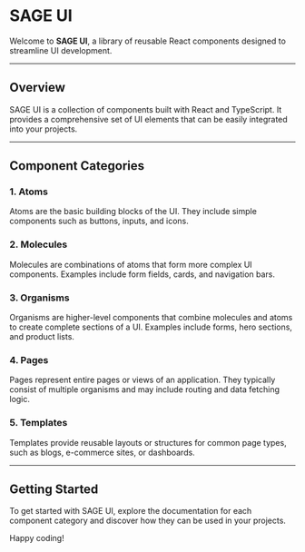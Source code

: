 
<Meta title="SAGE UI" />

# SAGE UI

Welcome to **SAGE UI**, a library of reusable React components designed to streamline UI development.

---

## Overview

SAGE UI is a collection of components built with React and TypeScript. It provides a comprehensive set of UI elements that can be easily integrated into your projects.

---

## Component Categories

### 1. Atoms

Atoms are the basic building blocks of the UI. They include simple components such as buttons, inputs, and icons.

### 2. Molecules

Molecules are combinations of atoms that form more complex UI components. Examples include form fields, cards, and navigation bars.

### 3. Organisms

Organisms are higher-level components that combine molecules and atoms to create complete sections of a UI. Examples include forms, hero sections, and product lists.

### 4. Pages

Pages represent entire pages or views of an application. They typically consist of multiple organisms and may include routing and data fetching logic.

### 5. Templates

Templates provide reusable layouts or structures for common page types, such as blogs, e-commerce sites, or dashboards.

---

## Getting Started

To get started with SAGE UI, explore the documentation for each component category and discover how they can be used in your projects.

Happy coding!
